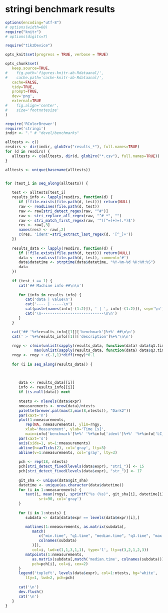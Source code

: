 # stringi benchmark results #

```r
options(encoding="utf-8")
# options(width=60)
require("knitr")
# options(digits=7)

require("tikzDevice")

opts_knit$set(progress = TRUE, verbose = TRUE)

opts_chunk$set(
   keep.source=TRUE,
#    fig.path='figures-knitr-ab-Rdataanal/',
#    cache.path='cache-knitr-ab-Rdataanal/',
   cache=FALSE,
   tidy=TRUE,
   prompt=TRUE,
   dev='png',
   external=TRUE
#    fig.align='center',
#    size='footnotesize'
)
```


```r
require('RColorBrewer')
require('stringi')
indir <- "." # "devel/benchmarks"

alltests <- c()
resdirs <- dir(indir, glob2rx("results_*"), full.names=TRUE)
for (d in resdirs) {
   alltests <- c(alltests, dir(d, glob2rx("*.csv"), full.names=TRUE))
}

alltests <- unique(basename(alltests))


for (test_i in seq_along(alltests)) {
   
   test <- alltests[test_i]
   results_info <- lapply(resdirs, function(d) {
      if (!file.exists(file.path(d, test))) return(NULL)
      raw <- readLines(file.path(d, test))
      raw <- raw[stri_detect_regex(raw, "^#")]
      raw <- stri_replace_all_regex(raw, "^# *", "")
      raw <- stri_match_first_regex(raw, '^([^=]+)=(.*)$')
      res <- raw[,3]
      names(res) <- raw[,2]
      c(res, 'ident'=stri_extract_last_regex(d, '[^_]+'))
   })
   
   results_data <- lapply(resdirs, function(d) {
      if (!file.exists(file.path(d, test))) return(NULL)
      data <- read.csv(file.path(d, test), comment='#')      
      data$datetime <- strptime(data$datetime, "%Y-%m-%d %H:%M:%S")
      data
   })
   
   if (test_i == 1) {
      cat('## Machine info ##\n\n')
      
      for (info in results_info) {
         cat('data | value\n')
         cat('---- | -----\n')
         cat(paste(names(info[-(1:2)]), ' | ', info[-(1:2)]), sep='\n')
         cat('\n----------------------------\n\n')
      }
   }

   cat('## '%+%results_info[[1]]['benchmark']%+%' ##\n\n')
   cat(' > '%+%results_info[[1]]['description']%+%'\n\n')
   
   rngy <- c(min(unlist(sapply(results_data, function(data) data$q1.time))),
             max(unlist(sapply(results_data, function(data) data$q3.time))))
   rngy <- rngy + c(-1,1)*diff(rngy)*0.1
   
   for (i in seq_along(results_data)) {
      

      
      data <- results_data[[i]]
      info <- results_info[[i]]
      if (is.null(data)) next
      
      ntests <- nlevels(data$expr)
      nmeasurements <- nrow(data)/ntests
      palette(brewer.pal(max(3,min(8,ntests)), "Dark2"))
      par(xaxt='n')
      plot(1:nmeasurements,
         rep(NA, nmeasurements), ylim=rngy,
         xlab='Measurement', ylab='Time [s]',
         main=info['benchmark']%+%' '%+%info['ident']%+%' '%+%info['LC_CTYPE'])
      par(xaxt='s')
      axis(side=1, at=1:nmeasurements)
      abline(h=axTicks(2), col='gray', lty=3)
      abline(v=1:nmeasurements, col='gray', lty=3)
      
      pch <- rep(18, ntests)
      pch[stri_detect_fixed(levels(data$expr), "stri_")] <- 15
      pch[stri_detect_fixed(levels(data$expr), "str_")] <- 17
      
      git_sha <- unique(data$git_sha)
      datetime <- unique(as.character(data$datetime))
      for (i in 1:nmeasurements) {
         text(i, mean(rngy), sprintf("%s (%s)", git_sha[i], datetime[i]),
               srt=90, col='gray')
      }
      
      for (i in 1:ntests) {
         subdata <- data[data$expr == levels(data$expr)[i],]

         matlines(1:nmeasurements, as.matrix(subdata[,
            match(
               c("min.time", "q1.time", "median.time", "q3.time", "max.time"),
               colnames(subdata)
            )]),
            col=i, lwd=c(1,1,3,1,1), type='l', lty=c(3,2,1,2,3))
         matpoints(1:nmeasurements,
            as.matrix(subdata[,match('median.time', colnames(subdata))]),
            pch=pch[i], col=i, cex=2)
      }
      legend('topleft', levels(data$expr), col=1:ntests, bg='white',
         lty=1, lwd=2, pch=pch)
      
      cat('\n')
      dev.flush()
      cat('\n')   
   }
}
```
